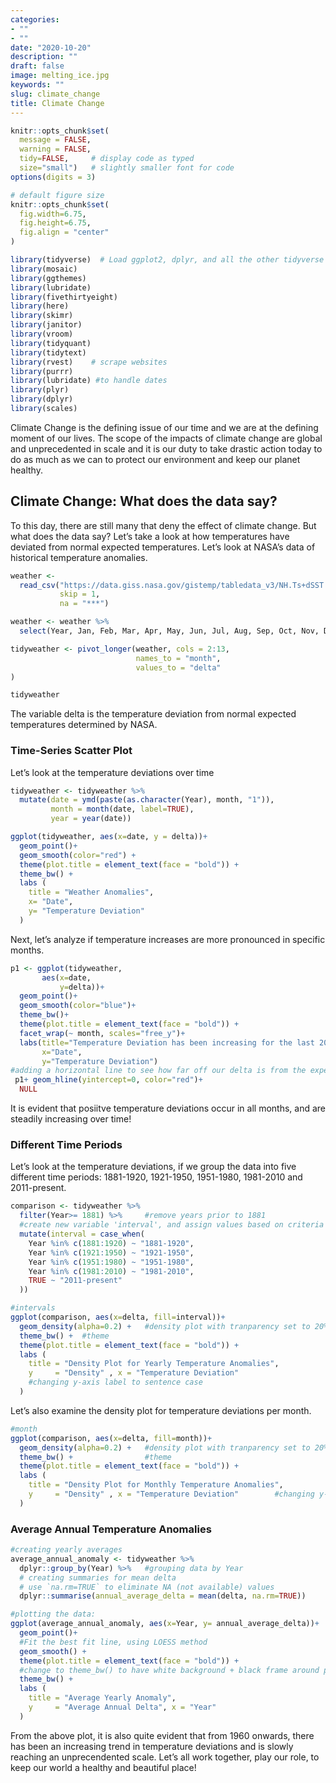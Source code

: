 ```yaml
---
categories:
- ""
- ""
date: "2020-10-20"
description: ""
draft: false
image: melting_ice.jpg
keywords: ""
slug: climate_change
title: Climate Change
---
```


```r
knitr::opts_chunk$set(
  message = FALSE, 
  warning = FALSE, 
  tidy=FALSE,     # display code as typed
  size="small")   # slightly smaller font for code
options(digits = 3)

# default figure size
knitr::opts_chunk$set(
  fig.width=6.75, 
  fig.height=6.75,
  fig.align = "center"
)
```

```r
library(tidyverse)  # Load ggplot2, dplyr, and all the other tidyverse packages
library(mosaic)
library(ggthemes)
library(lubridate)
library(fivethirtyeight)
library(here)
library(skimr)
library(janitor)
library(vroom)
library(tidyquant)
library(tidytext)
library(rvest)    # scrape websites
library(purrr)  
library(lubridate) #to handle dates
library(plyr)
library(dplyr)
library(scales)
```

Climate Change is the defining issue of our time and we are at the defining moment of our lives. The scope of the impacts of climate change are global and unprecedented in scale and it is our duty to take drastic action today to do as much as we can to protect our environment and keep our planet healthy.


## Climate Change: What does the data say?

To this day, there are still many that deny the effect of climate change. But what does the data say? Let's take a look at how temperatures have deviated from normal expected temperatures. 
Let's look at NASA's data of historical temperature anomalies.

```r
weather <- 
  read_csv("https://data.giss.nasa.gov/gistemp/tabledata_v3/NH.Ts+dSST.csv", 
           skip = 1, 
           na = "***")

weather <- weather %>% 
  select(Year, Jan, Feb, Mar, Apr, May, Jun, Jul, Aug, Sep, Oct, Nov, Dec)

tidyweather <- pivot_longer(weather, cols = 2:13,
                            names_to = "month",
                            values_to = "delta"
)

tidyweather
```

The variable delta is the temperature deviation from normal expected temperatures determined by NASA.

### Time-Series Scatter Plot

Let's look at the temperature deviations over time 

```r

tidyweather <- tidyweather %>%
  mutate(date = ymd(paste(as.character(Year), month, "1")),
         month = month(date, label=TRUE),
         year = year(date))

ggplot(tidyweather, aes(x=date, y = delta))+
  geom_point()+
  geom_smooth(color="red") +
  theme(plot.title = element_text(face = "bold")) +
  theme_bw() +
  labs (
    title = "Weather Anomalies",
    x= "Date",
    y= "Temperature Deviation"
  )

```

Next, let's analyze if temperature increases are more pronounced in specific months.

```r

p1 <- ggplot(tidyweather, 
       aes(x=date, 
           y=delta))+
  geom_point()+
  geom_smooth(color="blue")+
  theme_bw()+
  theme(plot.title = element_text(face = "bold")) +
  facet_wrap(~ month, scales="free_y")+
  labs(title="Temperature Deviation has been increasing for the last 20 years",
       x="Date",
       y="Temperature Deviation")
#adding a horizontal line to see how far off our delta is from the expected value
 p1+ geom_hline(yintercept=0, color="red")+
  NULL

```

It is evident that posiitve temperature deviations occur in all months, and are steadily increasing over time!

### Different Time Periods

Let's look at the temperature deviations, if we group the data into five different time periods: 1881-1920, 1921-1950, 1951-1980, 1981-2010 and 2011-present.

```r

comparison <- tidyweather %>% 
  filter(Year>= 1881) %>%     #remove years prior to 1881
  #create new variable 'interval', and assign values based on criteria below:
  mutate(interval = case_when(
    Year %in% c(1881:1920) ~ "1881-1920",
    Year %in% c(1921:1950) ~ "1921-1950",
    Year %in% c(1951:1980) ~ "1951-1980",
    Year %in% c(1981:2010) ~ "1981-2010",
    TRUE ~ "2011-present"
  ))

#intervals
ggplot(comparison, aes(x=delta, fill=interval))+
  geom_density(alpha=0.2) +   #density plot with tranparency set to 20%
  theme_bw() +  #theme
  theme(plot.title = element_text(face = "bold")) +
  labs (
    title = "Density Plot for Yearly Temperature Anomalies",
    y     = "Density" , x = "Temperature Deviation"
    #changing y-axis label to sentence case
  )

```

Let's also examine the density plot for temperature deviations per month.

```r
#month
ggplot(comparison, aes(x=delta, fill=month))+
  geom_density(alpha=0.2) +   #density plot with tranparency set to 20%
  theme_bw() +                #theme
  theme(plot.title = element_text(face = "bold")) +
  labs (
    title = "Density Plot for Monthly Temperature Anomalies",
    y     = "Density" , x = "Temperature Deviation"        #changing y-axis label to sentence case
  )
```

### Average Annual Temperature Anomalies

```r

#creating yearly averages
average_annual_anomaly <- tidyweather %>% 
  dplyr::group_by(Year) %>%   #grouping data by Year
  # creating summaries for mean delta 
  # use `na.rm=TRUE` to eliminate NA (not available) values 
  dplyr::summarise(annual_average_delta = mean(delta, na.rm=TRUE)) 

#plotting the data:
ggplot(average_annual_anomaly, aes(x=Year, y= annual_average_delta))+
  geom_point()+
  #Fit the best fit line, using LOESS method
  geom_smooth() +
  theme(plot.title = element_text(face = "bold")) +
  #change to theme_bw() to have white background + black frame around plot
  theme_bw() +
  labs (
    title = "Average Yearly Anomaly",
    y     = "Average Annual Delta", x = "Year"
  )                       

```

From the above plot, it is also quite evident that from 1960 onwards, there has been an increasing trend in temperature deviations and is slowly reaching an unprecendented scale. Let's all work together, play our role, to keep our world a healthy and beautiful place!

